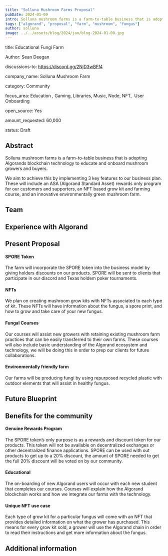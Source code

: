 ```yaml
---
title: "Solluna Mushroom Farms Proposal"
pubDate: 2024-01-09
intro: Solluna mushroom farms is a farm-to-table business that is adopting Algorands blockchain technology to educate and onboard mushroom growers and buyers.
tags: ["algorand", "proposal", "farm", "mushroom", "fungus"]
author: solluna
image: ../../assets/blog/2024/jan/blog-2024-01-09.jpg
---
```


title: Educational Fungi Farm

Author: Sean Deegan

discussions-to: https://discord.gg/2NjD3wBFf4

company_name: Solluna Mushroom Farm

category: Community

focus_area: Education , Gaming, Libraries, Music, Node, NFT,  User Onboarding

open_source: Yes

amount_requested: 60,000

status: Draft

## Abstract

Solluna mushroom farms is a farm-to-table business that is adopting Algorands blockchain technology to educate and onboard mushroom growers and buyers.

We aim to achieve this by implementing 3 key features to our business plan. These will include an ASA (Algorand Standard Asset) rewards only program for our customers and supporters, an NFT based grow kit and farming course, and an innovative environmentally green mushroom farm.

## Team

## Experience with Algorand

## Present Proposal

#### SPORE Token

The farm will incorporate the SPORE token into the business model by giving holders discounts on our products. SPORE will be sent to clients that participate in our discord and Texas holdem poker tournaments.

#### NFTs

We plan on creating mushroom grow kits with NFTs associated to each type of kit. These NFTs will have information about the fungus, a spore print, and how to grow and take care of your new fungus.

#### Fungal Courses

Our courses will assist new growers with retaining existing mushroom farm practices that can be easily transferred to their own farms. These courses will also include basic understanding of the Algorand ecosystem and technology, we will be doing this in order to prep our clients for future collaborations.

#### Environmentally friendly farm

Our farms will be producing fungi by using repurposed recycled plastic with outdoor elements that will assist in healthy fungus.

## Future Blueprint

## Benefits for the community

#### Genuine Rewards Program

The SPORE token’s only purpose is as a rewards and discount token for our products. This token will not be available on decentralized exchanges or other decentralized finance applications. SPORE can be used with out products to get up to a 20% discount, the amount of SPORE needed to get the full 20% discount will be voted on by our community.

#### Educational

The on-boarding of new Algorand users will occur with each new student that completes our courses. Courses will explain how the Algorand blockchain works and how we integrate our farms with the technology.

#### Unique NFT use case

Each type of grow kit for a particular fungus will come with an NFT that provides detailed information on what the grower has purchased. This means for every grow kit sold, a grower will use the Algorand chain in order to read their instructions and get more information about the fungus.

## Additional information
